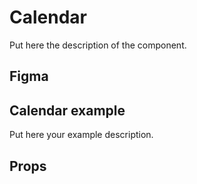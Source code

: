 
# Calendar

Put here the description of the component.

## Figma

<!-- Put here the component nodeId (use the figma plugin "NodeInspector") -->

<FigmaFrame nodeId="785:6177" />

## Calendar example

Put here your example description.

<Canvas>
  <Story id="molecules-calendar--sample-calendar" />
</Canvas>

## Props

<ArgsTable story={ComponentStory} />
